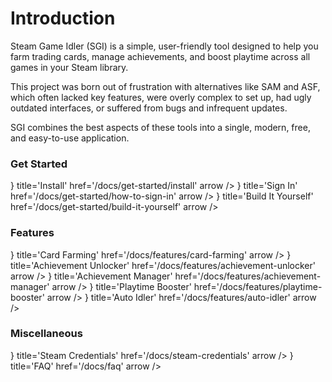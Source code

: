 
 
# Introduction

Steam Game Idler (SGI) is a simple, user-friendly tool designed to help you farm trading cards, manage achievements, and boost playtime across all games in your Steam library.

This project was born out of frustration with alternatives like SAM and ASF, which often lacked key features, were overly complex to set up, had ugly outdated interfaces, or suffered from bugs and infrequent updates.

SGI combines the best aspects of these tools into a single, modern, free, and easy-to-use application.

### Get Started

<Cards>
    <Cards.Card icon={<GrInstallOption />} title='Install' href='/docs/get-started/install' arrow />
    <Cards.Card icon={<FaSignInAlt />} title='Sign In' href='/docs/get-started/how-to-sign-in' arrow />
    <Cards.Card icon={<FaTools />} title='Build It Yourself' href='/docs/get-started/build-it-yourself' arrow />
</Cards>

### Features

<Cards>
    <Cards.Card icon={<TbCardsFilled />} title='Card Farming' href='/docs/features/card-farming' arrow />
    <Cards.Card icon={<FaAward />} title='Achievement Unlocker' href='/docs/features/achievement-unlocker' arrow />
    <Cards.Card icon={<FaAward />} title='Achievement Manager' href='/docs/features/achievement-manager' arrow />
    <Cards.Card icon={<IoPlay />} title='Playtime Booster' href='/docs/features/playtime-booster' arrow />
    <Cards.Card icon={<RiRobot3Fill />} title='Auto Idler' href='/docs/features/auto-idler' arrow />
</Cards>

### Miscellaneous

<Cards>
    <Cards.Card icon={<FaSteam />} title='Steam Credentials' href='/docs/steam-credentials' arrow />
    <Cards.Card icon={<FaQuoteRight />} title='FAQ' href='/docs/faq' arrow />
</Cards>